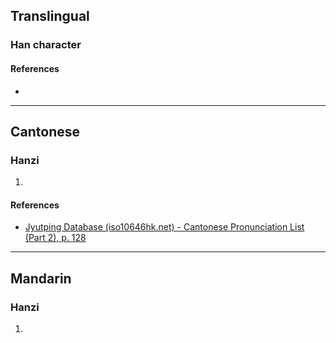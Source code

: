 {{character info/new}}
==Translingual==

===Han character===
{{Han char|rn=75|rad=木|as=07|sn=11|four=44910|canj=DVMG|ids=⿰木壯}}

====References====
* {{Han ref|kx=0528.140|dkj=14834|hdz=21222.030|uh=6889|ud=26761|bh=D5CE|bd=54734}}

----

==Cantonese==

===Hanzi===
{{yue-hanzi|jyut=[[zong1]]|y=jong1}}

# {{defn|lang=yue|sort=木07}}

====References====
* [http://www.iso10646hk.net/jp/document/download.jsp Jyutping Database (iso10646hk.net) - Cantonese Pronunciation List (Part 2), p. 128]

----

==Mandarin==

===Hanzi===
{{cmn-hanzi|pin=[[zhuāng]] ([[zhuang1]])|wg=chuang<sup>1</sup>}}

# {{defn|lang=cmn|sort=木07}}